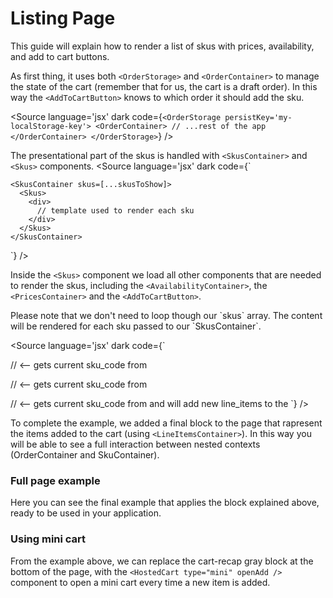 

<Meta of={Stories} />

# Listing Page

This guide will explain how to render a list of skus with prices, availability, and add to cart buttons.

As first thing, it uses both `<OrderStorage>` and `<OrderContainer>` to manage the state of the cart (remember that for us, the cart is a draft order).
In this way the `<AddToCartButton>` knows to which order it should add the sku.

<Source language='jsx' dark code={`
<OrderStorage persistKey='my-localStorage-key'>
  <OrderContainer>
    // ...rest of the app
  </OrderContainer>
</OrderStorage>
`} />


The presentational part of the skus is handled with `<SkusContainer>` and `<Skus>` components.
<Source language='jsx' dark code={`
<OrderStorage>
  <OrderContainer>

    <SkusContainer skus=[...skusToShow]>
      <Skus>
        <div>
          // template used to render each sku
        </div>
      </Skus>
    </SkusContainer>

  </OrderContainer>
</OrderStorage>
`} />


Inside the `<Skus>` component we load all other components that are needed to render the skus,
including the `<AvailabilityContainer>`, the `<PricesContainer>` and the `<AddToCartButton>`.

<span title='Notice' type='info'>
Please note that we don't need to loop though our `skus` array. The content will be rendered for each sku passed to our `SkusContainer`.
</span>

<Source language='jsx' dark code={`
<Skus>
  <SkuField attribute="image_url">
  <SkuField attribute="name">

  <PricesContainer> // <-- gets current sku_code from <SkusContainer>
    <Price/>
  </PricesContainer>
  
  <AvailabilityContainer> // <-- gets current sku_code from <SkusContainer>
    <AvailabilityTemplate/>
  </AvailabilityContainer>
  
  <AddToCardButton /> // <-- gets current sku_code from <SkusContainer> and will add new line_items to the <OrderContainer>
</Skus>
`} />


To complete the example, we added a final block to the page that rapresent the items added to the cart (using `<LineItemsContainer>`).
In this way you will be able to see a full interaction between nested contexts (OrderContainer and SkuContainer).


### Full page example

Here you can see the final example that applies the block explained above, ready to be used in your application.

<Canvas of={Stories.Default} />


### Using mini cart

From the example above, we can replace the cart-recap gray block at the bottom of the page, with the `<HostedCart type="mini" openAdd />` component to open a mini cart every time a new item is added.

<Canvas of={Stories.WithMiniCart} />
